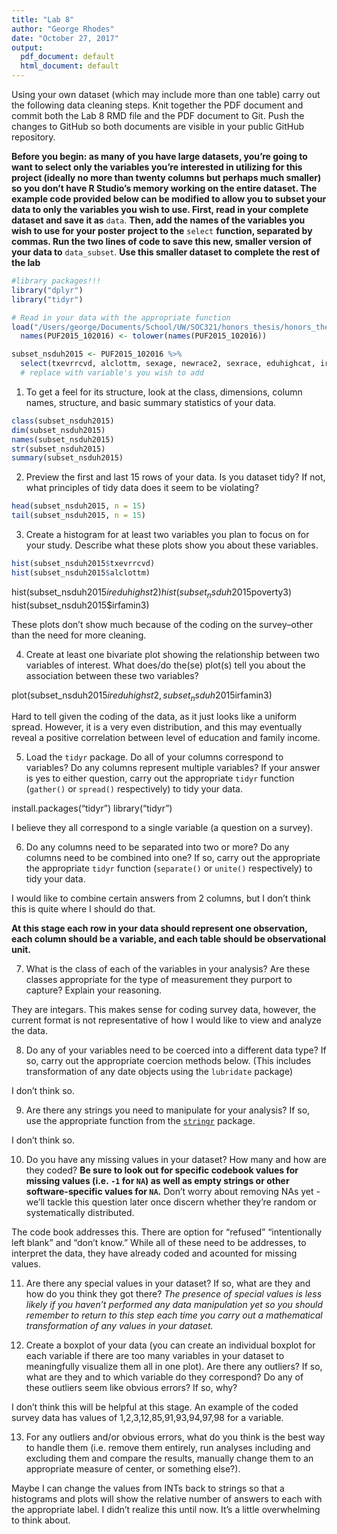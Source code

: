 ```yaml
---
title: "Lab 8"
author: "George Rhodes"
date: "October 27, 2017"
output:
  pdf_document: default
  html_document: default
---
```


Using your own dataset (which may include more than one table) carry out the following data cleaning steps. Knit together the PDF document and commit both the Lab 8 RMD file and the PDF document to Git. Push the changes to GitHub so both documents are visible in your public GitHub repository. 

**Before you begin: as many of you have large datasets, you're going to want to select only the variables you're interested in utilizing for this project (ideally no more than twenty columns but perhaps much smaller) so you don't have R Studio's memory working on the entire dataset. The example code provided below can be modified to allow you to subset your data to only the variables you wish to use. First, read in your complete dataset and save it as** `data`. **Then, add the names of the variables you wish to use for your poster project to the** `select` **function, separated by commas. Run the two lines of code to save this new, smaller version of your data to** `data_subset`. **Use this smaller dataset to complete the rest of the lab**

```r
#library packages!!!
library("dplyr")
library("tidyr")
```

```r
# Read in your data with the appropriate function
load("/Users/george/Documents/School/UW/SOC321/honors_thesis/honors_thesis/NSDUH-2015-survey-data.rda")
  names(PUF2015_102016) <- tolower(names(PUF2015_102016))

subset_nsduh2015 <- PUF2015_102016 %>%
  select(txevrrcvd, alclottm, sexage, newrace2, sexrace, eduhighcat, ireduhighst2, al30est, alcus30d, alcbng30d, irpinc3, irfamin3, poverty3, coutyp2, alcwd2sx,alcemopb) 
  # replace with variable's you wish to add
```


1. To get a feel for its structure, look at the class, dimensions, column names, structure, and basic summary statistics of your data.

```r
class(subset_nsduh2015)
dim(subset_nsduh2015)
names(subset_nsduh2015)
str(subset_nsduh2015)
summary(subset_nsduh2015)
```

2. Preview the first and last 15 rows of your data. Is you dataset tidy? If not, what principles of tidy data does it seem to be violating?
```r
head(subset_nsduh2015, n = 15)
tail(subset_nsduh2015, n = 15)
```



3. Create a histogram for at least two variables you plan to focus on for your study. Describe what these plots show you about these variables. 

``` r
hist(subset_nsduh2015$txevrrcvd)
hist(subset_nsduh2015$alclottm)
```

hist(subset_nsduh2015$ireduhighst2)
hist(subset_nsduh2015$poverty3)
hist(subset_nsduh2015$irfamin3)

These plots don't show much because of the coding on the survey--other than the need for more cleaning. 

4. Create at least one bivariate plot showing the relationship between two variables of interest. What does/do the(se) plot(s) tell you about the association between these two variables?

plot(subset_nsduh2015$ireduhighst2, subset_nsduh2015$irfamin3)

Hard to tell given the coding of the data, as it just looks like a uniform spread. However, it is a very even distribution, and this may eventually reveal a positive correlation between level of education and family income. 

5. Load the `tidyr` package. Do all of your columns correspond to variables? Do any columns represent multiple variables? If your answer is yes to either question, carry out the appropriate `tidyr` function (`gather()` or `spread()` respectively) to tidy your data. 

install.packages("tidyr")
library("tidyr")

I believe they all correspond to a single variable (a question on a survey).

6. Do any columns need to be separated into two or more? Do any columns need to be combined into one? If so, carry out the appropriate the appropriate `tidyr` function (`separate()` or `unite()` respectively) to tidy your data.  

I would like to combine certain answers from 2 columns, but I don't think this is quite where I should do that. 

**At this stage each row in your data should represent one observation, each column should be a variable, and each table should be observational unit.** 

7. What is the class of each of the variables in your analysis? Are these classes appropriate for the type of measurement they purport to capture? Explain your reasoning. 

They are integars. This makes sense for coding survey data, however, the current format is not representative of how I would like to view and analyze the data. 


8. Do any of your variables need to be coerced into a different data type? If so, carry out the appropriate coercion methods below. (This includes transformation of any date objects using the `lubridate` package)

I don't think so. 


9. Are there any strings you need to manipulate for your analysis? If so, use the appropriate function from the [`stringr`](https://cran.r-project.org/web/packages/stringr/vignettes/stringr.html) package. 

I don't think so.


10. Do you have any missing values in your dataset? How many and how are they coded? **Be sure to look out for specific codebook values for missing values (i.e. `-1` for `NA`) as well as empty strings or other software-specific values for `NA`.** Don't worry about removing NAs yet - we'll tackle this question later once discern whether they're random or systematically distributed. 

The code book addresses this. There are option for "refused" "intentionally left blank" and "don't know." While all of these need to be addresses, to interpret the data, they have already coded and acounted for missing values. 

11. Are there any special values in your dataset? If so, what are they and how do you think they got there? *The presence of special values is less likely if you haven't performed any data manipulation yet so you should remember to return to this step each time you carry out a mathematical transformation of any values in your dataset.*



12. Create a boxplot of your data (you can create an individual boxplot for each variable if there are too many variables in your dataset to meaningfully visualize them all in one plot). Are there any outliers? If so, what are they and to which variable do they correspond? Do any of these outliers seem like obvious errors? If so, why? 

I don't think this will be helpful at this stage. An example of the coded survey data has values of 1,2,3,12,85,91,93,94,97,98 for a variable. 



13. For any outliers and/or obvious errors, what do you think is the best way to handle them (i.e. remove them entirely, run analyses including and excluding them and compare the results, manually change them to an appropriate measure of center, or something else?). 

Maybe I can change the values from INTs back to strings so that a histograms and plots will show the relative number of answers to each with the appropriate label. I didn't realize this until now. It's a little overwhelming to think about. 


